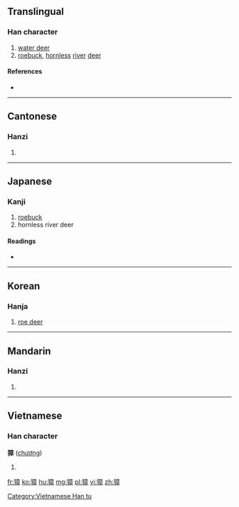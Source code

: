 ==Translingual==

===Han character===
{{Han char|rn=94|rad=犬|as=11|sn=14|four=40246|canj=KHYTJ|ids=⿰犭章}}

# [[water deer]]
# [[roebuck]], [[hornless]] [[river]] [[deer]]

====References====
* {{Han ref|kx=0717.350|dkj=20643|dj=1129.130|hdz=21366.040|uh=7350|ud=29520|bh=BABC|bd=47804}}

----

==Cantonese==

===Hanzi===
{{yue-hanzi|jyut=[[zoeng1]]|y=jeung1}}

# {{defn|lang=yue|sort=犬11}}

----

==Japanese==

===Kanji===
{{ja-kanji|grade=|rs=犬11}}

# [[roebuck]]
# hornless river deer

====Readings====
* {{ja-readings|on=[[しょう]] (shō)|kun=[[のろ]] (noro)|nanori=}}

----

==Korean==

===Hanja===
{{ko-hanja|hangeul=장|eumhun=|rv=jang|mr=chang|y=cang}}

# [[roe deer]]

----

==Mandarin==

===Hanzi===
{{cmn-hanzi|pin=[[bèn]] ([[ben4]]), [[zhāng]] ([[zhang1]])|wg=pen<sup>4</sup>, chang<sup>1</sup>}}

# {{defn|lang=cmn|sort=犬11}}

----

==Vietnamese==

===Han character===
'''獐''' ([[chương]])

# {{defn|lang=vi}}

[[Category:Vietnamese Han tu]]

[[fr:獐]]
[[ko:獐]]
[[hu:獐]]
[[mg:獐]]
[[pl:獐]]
[[vi:獐]]
[[zh:獐]]